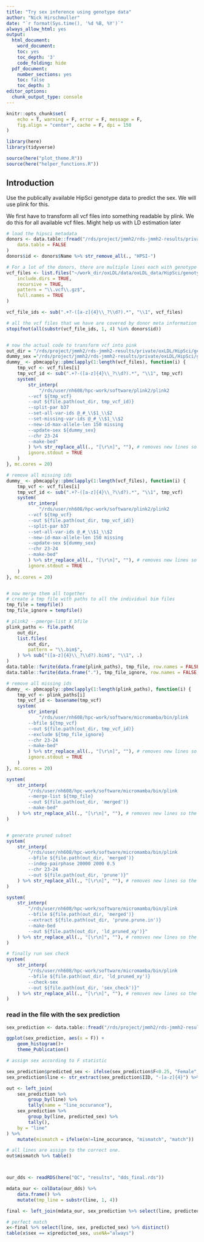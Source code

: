 ```yaml
---
title: "Try sex inference using genotype data"
author: "Nick Hirschmuller"
date: "`r format(Sys.time(), '%d %B, %Y')`"
always_allow_html: yes
output:
  html_document:
    word_document:
    toc: yes
    toc_depth: '3'
    code_folding: hide
  pdf_document:
    number_sections: yes
    toc: false
    toc_depth: 3
editor_options: 
  chunk_output_type: console
---
```


```r
knitr::opts_chunk$set(
    echo = T, warning = F, error = F, message = F,
    fig.align = "center", cache = F, dpi = 150
)
```



```r
library(here)
library(tidyverse)

source(here("plot_theme.R"))
source(here("helper_functions.R"))
```


## **Introduction**
Use the publically available HipSci genotype data to predict the sex. We will use plink for this.

We first have to transform all vcf files into something readable by plink. We do this for all available vcf files.
Might help us with LD estimation later
```r
# load the hipsci metadata
donors <- data.table::fread("/rds/project/jmmh2/rds-jmmh2-results/private/oxLDL/HipSci/HipSci_donors.tsv",
    data.table = FALSE
)
donors$id <- donors$Name %>% str_remove_all(., "HPSI-") 

# For a lot of the donors, there are multiple lines each with genotype information.
vcf_files <- list.files("~/work_dir/oxLDL/data/oxLDL_data/HipSci/genotype_array_data_imputed",
    include.dirs = TRUE,
    recursive = TRUE,
    pattern = "\\.vcf\\.gz$",
    full.names = TRUE
)

vcf_file_ids <- sub(".+?-([a-z]{4}\\_?\\d?).*", "\\1", vcf_files)

# all the vcf files that we have are covered by donor meta information :)
stopifnot(all(substr(vcf_file_ids, 1, 4) %in% donors$id))


# now the actual code to transform vcf into pink
out_dir = "/rds/project/jmmh2/rds-jmmh2-results/private/oxLDL/HipSci/genotype_array_data_imputed_plink"
dummy_sex ="/rds/project/jmmh2/rds-jmmh2-results/private/oxLDL/HipSci/genotype_array_data_imputed_plink/dummy_sex.txt"
dummy_ <- pbmcapply::pbmclapply(1:length(vcf_files), function(i) {
    tmp_vcf <- vcf_files[i]
    tmp_vcf_id <- sub(".+?-([a-z]{4}\\_?\\d?).*", "\\1", tmp_vcf)
    system(
        str_interp(
            "/rds/user/nh608/hpc-work/software/plink2/plink2
        --vcf ${tmp_vcf}
        --out ${file.path(out_dir, tmp_vcf_id)}
        --split-par b37
        --set-all-var-ids @_#_\\$1_\\$2
        --set-missing-var-ids @_#_\\$1_\\$2
        --new-id-max-allele-len 150 missing
        --update-sex ${dummy_sex}
        --chr 23-24
        --make-bed"
        ) %>% str_replace_all(., "[\r\n]", ""), # removes new lines so the command works and it stays readable
        ignore.stdout = TRUE
    )
}, mc.cores = 20)

# remove all missing ids
dummy_ <- pbmcapply::pbmclapply(1:length(vcf_files), function(i) {
    tmp_vcf <- vcf_files[i]
    tmp_vcf_id <- sub(".+?-([a-z]{4}\\_?\\d?).*", "\\1", tmp_vcf)
    system(
        str_interp(
            "/rds/user/nh608/hpc-work/software/plink2/plink2
        --vcf ${tmp_vcf}
        --out ${file.path(out_dir, tmp_vcf_id)}
        --split-par b37
        --set-all-var-ids @_#_\\$1_\\$2
        --new-id-max-allele-len 150 missing
        --update-sex ${dummy_sex}
        --chr 23-24
        --make-bed"
        ) %>% str_replace_all(., "[\r\n]", ""), # removes new lines so the command works and it stays readable
        ignore.stdout = TRUE
    )
}, mc.cores = 20)


# now merge them all together
# create a tmp file with paths to all the individual bim files
tmp_file = tempfile()
tmp_file_ignore = tempfile()

# plink2 --pmerge-list X bfile
plink_paths <- file.path(
    out_dir,
    list.files( 
        out_dir,
        pattern = "\\.bim$",
    ) %>% sub("([a-z]{4}\\_?\\d?).bim$", "\\1", .)
)
data.table::fwrite(data.frame(plink_paths), tmp_file, row.names = FALSE, col.names = FALSE)
data.table::fwrite(data.frame("."), tmp_file_ignore, row.names = FALSE, col.names = FALSE)

# remove all missing ids
dummy_ <- pbmcapply::pbmclapply(1:length(plink_paths), function(i) {
    tmp_vcf <- plink_paths[i]
    tmp_vcf_id <- basename(tmp_vcf)
    system(
        str_interp(
            "/rds/user/nh608/hpc-work/software/micromamba/bin/plink
        --bfile ${tmp_vcf}
        --out ${file.path(out_dir, tmp_vcf_id)}
        --exclude ${tmp_file_ignore}
        --chr 23-24
        --make-bed"
        ) %>% str_replace_all(., "[\r\n]", ""), # removes new lines so the command works and it stays readable
        ignore.stdout = TRUE
    )
}, mc.cores = 20)

system(
    str_interp(
        "/rds/user/nh608/hpc-work/software/micromamba/bin/plink 
        --merge-list ${tmp_file}
        --out ${file.path(out_dir, 'merged')}
        --make-bed"
    ) %>% str_replace_all(., "[\r\n]", ""), # removes new lines so the command works and it stays readable
)


# generate pruned subset
system(
    str_interp(
        "/rds/user/nh608/hpc-work/software/micromamba/bin/plink
        --bfile ${file.path(out_dir, 'merged')}
        --indep-pairphase 20000 2000 0.5
        --chr 23-24
        --out ${file.path(out_dir, 'prune')}"
    ) %>% str_replace_all(., "[\r\n]", ""), # removes new lines so the command works and it stays readable
)

system(
    str_interp(
        "/rds/user/nh608/hpc-work/software/micromamba/bin/plink 
        --bfile ${file.path(out_dir, 'merged')}
        --extract ${file.path(out_dir, 'prune.prune.in')}
        --make-bed
        --out ${file.path(out_dir, 'ld_pruned_xy')}"
    ) %>% str_replace_all(., "[\r\n]", ""), # removes new lines so the command works and it stays readable
)

# finally run sex check
system(
    str_interp(
        "/rds/user/nh608/hpc-work/software/micromamba/bin/plink
        --bfile ${file.path(out_dir, 'ld_pruned_xy')}
        --check-sex
        --out ${file.path(out_dir, 'sex_check')}"
    ) %>% str_replace_all(., "[\r\n]", ""), # removes new lines so the command works and it stays readable
)
```



### read in the file with the sex prediction
```r
sex_prediction <- data.table::fread("/rds/project/jmmh2/rds-jmmh2-results/private/oxLDL/HipSci/genotype_array_data_imputed_plink/sex_check.sexcheck") %>% data.frame()

ggplot(sex_prediction, aes(x = F)) +
    geom_histogram()+
    theme_Publication()

# assign sex according to F statistic

sex_prediction$predicted_sex <- ifelse(sex_prediction$F<0.25, "Female", "Male")
sex_prediction$line <- str_extract(sex_prediction$IID, "-[a-z]{4}") %>% substr(.,2,5)

out <- left_join(
    sex_prediction %>%
        group_by(line) %>%
        tally(name = "line_occurance"),
    sex_prediction %>%
        group_by(line, predicted_sex) %>%
        tally(),
    by = "line"
) %>%
    mutate(mismatch = ifelse(n!=line_occurance, "mismatch", "match"))

# all lines are assign to the correct one.
out$mismatch %>% table()



our_dds <- readRDS(here("QC", "results", "dds_final.rds"))

mdata_our <- colData(our_dds) %>%
    data.frame() %>%
    mutate(tmp_line = substr(line, 1, 4))

final <- left_join(mdata_our, sex_prediction %>% select(line, predicted_sex) %>% distinct(), by = c("tmp_line" = "line"))

# perfect match
x<-final %>% select(line, sex, predicted_sex) %>% distinct()
table(x$sex == x$predicted_sex, useNA="always")
```